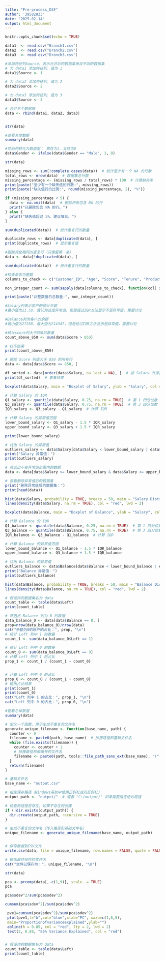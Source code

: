 ---
title: "Pre-process_DSF"
author: '39582833'
date: "2025-02-14"
output: html_document
---

```{r setup, include=FALSE}
knitr::opts_chunk$set(echo = TRUE)
```




```{r}

data1  <- read.csv("Branch1.csv")
data2  <- read.csv("Branch2.csv")
data3  <- read.csv("Branch3.csv")

```



```{r}
#添加特征列Source，表示合并后的数据集来自不同的数据集
# 为 data1 添加特征列，值为 1
data1$Source <- 1

# 为 data2 添加特征列，值为 2
data2$Source <- 2

# 为 data3 添加特征列，值为 3
data3$Source <- 3
```

```{r}
# 合并三个数据框
data <- rbind(data1, data2, data3)

```
```{r}

```


```{r}
str(data)
```


```{r}
#查看总体数据
summary(data)
```

```{r}
#性别列转化为数值型： 男性为1，女性为0
data$Gender <- ifelse(data$Gender == "Male", 1, 0)

```


```{r}
str(data)
```


```{r}
missing_rows <- sum(!complete.cases(data))  # 统计至少有一个 NA 的行数
total_rows <- nrow(data)  # 数据集总行数
missing_percentage <- (missing_rows / total_rows) * 100  # 计算缺失率
print(paste("至少有一个缺失值的行数:", missing_rows))
print(paste("缺失值行的比例:", round(missing_percentage, 2), "%"))

if (missing_percentage < 5) {
  data <- na.omit(data)  # 删除所有包含 NA 的行
  print("已删除包含 NA 的行。")
} else {
  print("缺失值超过 5%，建议填充。")
}

```

```{r}
sum(duplicated(data))  # 统计重复行的数量
```



```{r}
duplicate_rows <- data[duplicated(data), ]
print(duplicate_rows)  # 显示重复值

```
```{r}
#删除完全相同的重复行（只保留第一条）
data <- data[!duplicated(data), ]
```


```{r}
sum(duplicated(data))  # 统计重复行的数量
```
```{r}
#检查是否为整数
columns_to_check <- c("Customer_ID", "Age", "Score", "Tenure", "Products_in_Use")

non_integer_count <- sum(sapply(data[columns_to_check], function(col) sum(col != floor(col), na.rm = TRUE)))

print(paste("非整数值的总数量:", non_integer_count))

```


```{r}


#Salary列表示客户的预计年薪
#最小值为11.58，我认为这是异常值，但是经过IQR方法显示不是异常值，需要讨论

#Balance列为客户的余额
#最小值为27288，最大值为214347，但是经过IQR方法显示是异常值，需要讨论

```



```{r}
#统计score列大于850的数量
count_above_850 <- sum(data$Score > 850)

# 打印结果
print(count_above_850)
```

```{r}
# 删除 Score 列值大于 850 的所有行
data <- data[data$Score <= 850, ]
```



```{r}
df_sorted <- data[order(data$Salary, na.last = NA), ]  # 按 Salary 升序排序
print(df_sorted)  # 查看结果
```
```{r}
boxplot(data$Salary, main = "Boxplot of Salary", ylab = "Salary", col = "orange")

```


```{r}
# 计算 Salary 的 IQR
Q1_salary <- quantile(data$Salary, 0.25, na.rm = TRUE)  # 第 1 四分位数
Q3_salary <- quantile(data$Salary, 0.75, na.rm = TRUE)  # 第 3 四分位数
IQR_salary <- Q3_salary - Q1_salary  # 计算 IQR

# 计算 Salary 的异常值范围
lower_bound_salary <- Q1_salary - 1.5 * IQR_salary
upper_bound_salary <- Q3_salary + 1.5 * IQR_salary

print(lower_bound_salary)

# 找出 Salary 的异常值
outliers_salary <- data$Salary[data$Salary < lower_bound_salary | data$Salary > upper_bound_salary]
print("Salary 异常值：")
print(outliers_salary)

# 筛选出不在异常值范围内的数据
data <- data[data$Salary >= lower_bound_salary & data$Salary <= upper_bound_salary, ]

# 查看删除异常值后的数据集
print("删除异常值后的数据集：")
print(head(data))

```
```{r}
hist(data$Salary, probability = TRUE, breaks = 50, main = "Salary Distribution", col = "lightblue")
lines(density(data$Salary, na.rm = TRUE), col = "red", lwd = 2)

```



```{r}
boxplot(data$Balance, main = "Boxplot of Balance", ylab = "Salary", col = "orange")


```

```{r}
# 计算 Balance 的 IQR
Q1_balance <- quantile(data$Balance, 0.25, na.rm = TRUE)  # 第 1 四分位数
Q3_balance <- quantile(data$Balance, 0.75, na.rm = TRUE)  # 第 3 四分位数
IQR_balance <- Q3_balance - Q1_balance  # 计算 IQR

# 计算 Balance 的异常值范围
lower_bound_balance <- Q1_balance - 1.5 * IQR_balance
upper_bound_balance <- Q3_balance + 1.5 * IQR_balance

# 找出 Balance 的异常值
outliers_balance <- data$Balance[data$Balance < lower_bound_balance | data$Balance > upper_bound_balance]
print("Balance 异常值：")
print(outliers_balance)
```
```{r}
hist(data$Balance, probability = TRUE, breaks = 50, main = "Balance Distribution", col = "lightblue")
lines(density(data$Balance, na.rm = TRUE), col = "red", lwd = 2)
```

```{r}
# 假设你的数据集名为 data
count_table <- table(data$Left)
print(count_table)
```


```{r}
# 筛选出 Balance 列为 0 的数据
data_balance_0 <- data[data$Balance == 0, ]
prop=nrow(data_balance_0)/nrow(data)
cat("余额为0的账户的占比：", prop, "\n")
# 统计 Left 列中 1 的数量
count_1 <- sum(data_balance_0$Left == 1)

# 统计 Left 列中 0 的数量
count_0 <- sum(data_balance_0$Left == 0)
# 计算 Left 列中 1 的占比
prop_1 <- count_1 / (count_1 + count_0)


# 计算 Left 列中 0 的占比
prop_0 <- count_0 / (count_1 + count_0)
# 输出占比结果
print(count_1)
print(count_0)
cat("Left 列中 1 的占比：", prop_1, "\n")
cat("Left 列中 0 的占比：", prop_0, "\n")
```








```{r}
#查看总体数据
summary(data)
```


```{r}
# 定义一个函数，用于生成不重复的文件名
generate_unique_filename <- function(base_name, path) {
  counter <- 0
  filename <- paste0(path, base_name)  # 拼接路径和基础文件名
  while (file.exists(filename)) {
    counter <- counter + 1
    # 拼接路径和带编号的文件名
    filename <- paste0(path, tools::file_path_sans_ext(base_name), "(", counter, ").", tools::file_ext(base_name))
  }
  return(filename)
}

# 基础文件名
base_name <- "output.csv"

# 指定保存路径（Windows系统中使用正斜杠或双反斜杠）
output_path <- "output/"  # 或者 "C:/output/" 如果需要指定绝对路径

# 检查路径是否存在，如果不存在则创建
if (!dir.exists(output_path)) {
  dir.create(output_path, recursive = TRUE)
}

# 生成不重复的文件名（传入路径和基础文件名）
unique_filename <- generate_unique_filename(base_name, output_path)


# 保存数据到CSV文件
write.csv(data, file = unique_filename, row.names = FALSE, quote = FALSE)

# 输出最终保存的文件名
cat("文件已保存为：", unique_filename, "\n")
```
```{r}
str(data)
```




```{r}
pca <- prcomp(data[,-c(1,9)], scale. = TRUE)
pca
```


```{r}
pca$sdev^2/sum(pca$sdev^2)

```



```{r}
cumsum(pca$sdev^2)/sum(pca$sdev^2)

```



```{r}
 pve1=cumsum(pca$sdev^2)/sum(pca$sdev^2)
 plot(pve1,t="b",col="blue",xlab="PC", xaxp=c(1,6,5),
 main="Proportionofvarianceexplained",ylab="")
 abline(h = 0.85, col = "red", lty = 2, lwd = 2)
 text(2, 0.88, "85% Variance Explained", col = "red")
```


```{r}

```


```{r}
# 假设你的数据集名为 data
count_table <- table(data$Left)
print(count_table)
```








